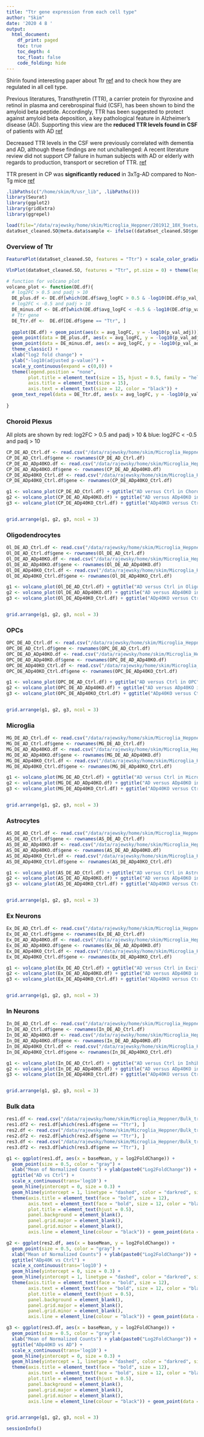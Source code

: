```yaml
---
title: "Ttr gene expression from each cell type"
author: "Skim"
date: '2020 4 8 '
output: 
  html_document:
    df_print: paged
    toc: true
    toc_depth: 4
    toc_float: false
    code_folding: hide
---
```


Shirin found interesting paper about Ttr [ref](https://www.nature.com/articles/s41598-020-60699-8) and to check how they are regulated in all cell type. 

Previous literatures, Transthyretin (TTR), a carrier protein for thyroxine and retinol in plasma and cerebrospinal fluid (CSF), has been shown to bind the amyloid beta peptide. Accordingly, TTR has been suggested to protect against amyloid beta deposition, a key pathological feature in Alzheimer's disease (AD). Supporting this view are the **reduced TTR levels found in CSF** of patients with AD [ref](https://www.ncbi.nlm.nih.gov/pubmed/16698124)

Decreased TTR levels in the CSF were previously correlated with dementia and AD, although these findings are not unchallenged: A recent literature review did not support CP failure in human subjects with AD or elderly with regards to production, transport or secretion of TTR. [ref](https://www.ncbi.nlm.nih.gov/pmc/articles/PMC4647590/#CR21)

TTR present in CP was **significantly reduced** in 3xTg-AD compared to Non-Tg mice [ref](https://www.frontiersin.org/articles/10.3389/fncel.2015.00017/full#F4)

```r
.libPaths(c("/home/skim/R/usr_lib", .libPaths()))
library(Seurat)
library(ggplot2)
library(gridExtra)
library(ggrepel)
```

```r
load(file="/data/rajewsky/home/skim/Microglia_Heppner/201912_10X_9sets/R_Scripts/20200210_figures_for_meeting_report_cleaned_Seurat_object_res0.8.Robj")
data9set_cleaned.SO@meta.data$sample <- ifelse((data9set_cleaned.SO$gemgroup == 1 | data9set_cleaned.SO$gemgroup == 4 | data9set_cleaned.SO$gemgroup == 7), "Ctrl", ifelse((data9set_cleaned.SO$gemgroup == 2 | data9set_cleaned.SO$gemgroup == 5 | data9set_cleaned.SO$gemgroup == 8), "ADp40KO", "AD"))

```

### Overview of Ttr

```r
FeaturePlot(data9set_cleaned.SO, features = "Ttr") + scale_color_gradient2(low="#003366", high='#FFCC00', mid="#66FFFF", midpoint = 3) 
```

```r
VlnPlot(data9set_cleaned.SO, features = "Ttr", pt.size = 0) + theme(legend.position = "none", axis.title.x = element_blank()) 
```

```r
# function for volcano plot
volcano_plot <- function(DE.df){
  # log2FC > 0.5 and padj > 10
  DE_plus.df <- DE.df[which(DE.df$avg_logFC > 0.5 & -log10(DE.df$p_val_adj) > 10),]
  # log2FC < -0.5 and padj > 10
  DE_minus.df <- DE.df[which(DE.df$avg_logFC < -0.5 & -log10(DE.df$p_val_adj) > 10),]
  # Ttr gene
  DE_Ttr.df <-  DE.df[DE.df$gene == "Ttr", ]
  
  ggplot(DE.df) + geom_point(aes(x = avg_logFC, y = -log10(p_val_adj))) + 
  geom_point(data = DE_plus.df, aes(x = avg_logFC, y = -log10(p_val_adj)), color = "red") +
  geom_point(data = DE_minus.df, aes(x = avg_logFC, y = -log10(p_val_adj)), color = "blue") +
  theme_classic() + 
  xlab("log2 fold change") + 
  ylab("-log10(adjusted p-value)") +
  scale_y_continuous(expand = c(0,0)) + 
  theme(legend.position = "none",
        plot.title = element_text(size = 15, hjust = 0.5, family = "helvetica"),
        axis.title = element_text(size = 15), 
        axis.text = element_text(size = 12, color = "black")) +
  geom_text_repel(data = DE_Ttr.df, aes(x = avg_logFC, y = -log10(p_val_adj)), label = DE_Ttr.df$gene, nudge_y = 0.1)
  
}

```

### Choroid Plexus

All plots are shown by red: log2FC > 0.5 and padj > 10 & blue: log2FC < -0.5 and padj > 10

```r
CP_DE_AD_Ctrl.df <- read.csv("/data/rajewsky/home/skim/Microglia_Heppner/201912_10X_9sets/R_Scripts/DE_csv_files/Cell_type/20200221_Cell_type_DE_by_MAST_Choroid PlexusAD_Ctrl.csv", row.names = 1)
CP_DE_AD_Ctrl.df$gene <- rownames(CP_DE_AD_Ctrl.df)
CP_DE_AD_ADp40KO.df <- read.csv("/data/rajewsky/home/skim/Microglia_Heppner/201912_10X_9sets/R_Scripts/DE_csv_files/Cell_type/20200221_Cell_type_DE_by_MAST_Choroid PlexusAD_ADp40KO.csv", row.names = 1)
CP_DE_AD_ADp40KO.df$gene <- rownames(CP_DE_AD_ADp40KO.df)
CP_DE_ADp40KO_Ctrl.df <- read.csv("/data/rajewsky/home/skim/Microglia_Heppner/201912_10X_9sets/R_Scripts/DE_csv_files/Cell_type/20200221_Cell_type_DE_by_MAST_Choroid PlexusADp40KO_Ctrl.csv", row.names = 1)
CP_DE_ADp40KO_Ctrl.df$gene <- rownames(CP_DE_ADp40KO_Ctrl.df)

g1 <- volcano_plot(CP_DE_AD_Ctrl.df) + ggtitle("AD versus Ctrl in Choroid Plexus")
g2 <- volcano_plot(CP_DE_AD_ADp40KO.df) + ggtitle("AD versus ADp40KO in Choroid Plexus")
g3 <- volcano_plot(CP_DE_ADp40KO_Ctrl.df) + ggtitle("ADp40KO versus Ctrl in Choroid Plexus")


grid.arrange(g1, g2, g3, ncol = 3)
```

### Oligodendrocytes

```r
Ol_DE_AD_Ctrl.df <- read.csv("/data/rajewsky/home/skim/Microglia_Heppner/201912_10X_9sets/R_Scripts/DE_csv_files/Cell_type/20200221_Cell_type_DE_by_MAST_OligodendrocytesAD_Ctrl.csv", row.names = 1)
Ol_DE_AD_Ctrl.df$gene <- rownames(Ol_DE_AD_Ctrl.df)
Ol_DE_AD_ADp40KO.df <- read.csv("/data/rajewsky/home/skim/Microglia_Heppner/201912_10X_9sets/R_Scripts/DE_csv_files/Cell_type/20200221_Cell_type_DE_by_MAST_OligodendrocytesAD_ADp40KO.csv", row.names = 1)
Ol_DE_AD_ADp40KO.df$gene <- rownames(Ol_DE_AD_ADp40KO.df)
Ol_DE_ADp40KO_Ctrl.df <- read.csv("/data/rajewsky/home/skim/Microglia_Heppner/201912_10X_9sets/R_Scripts/DE_csv_files/Cell_type/20200221_Cell_type_DE_by_MAST_OligodendrocytesADp40KO_Ctrl.csv", row.names = 1)
Ol_DE_ADp40KO_Ctrl.df$gene <- rownames(Ol_DE_ADp40KO_Ctrl.df)

g1 <- volcano_plot(Ol_DE_AD_Ctrl.df) + ggtitle("AD versus Ctrl in Oligo")
g2 <- volcano_plot(Ol_DE_AD_ADp40KO.df) + ggtitle("AD versus ADp40KO in Oligo")
g3 <- volcano_plot(Ol_DE_ADp40KO_Ctrl.df) + ggtitle("ADp40KO versus Ctrl in Oligo")


grid.arrange(g1, g2, g3, ncol = 3)
```

### OPCs

```r
OPC_DE_AD_Ctrl.df <- read.csv("/data/rajewsky/home/skim/Microglia_Heppner/201912_10X_9sets/R_Scripts/DE_csv_files/Cell_type/20200221_Cell_type_DE_by_MAST_OPCAD_Ctrl.csv", row.names = 1)
OPC_DE_AD_Ctrl.df$gene <- rownames(OPC_DE_AD_Ctrl.df)
OPC_DE_AD_ADp40KO.df <- read.csv("/data/rajewsky/home/skim/Microglia_Heppner/201912_10X_9sets/R_Scripts/DE_csv_files/Cell_type/20200221_Cell_type_DE_by_MAST_OPCAD_ADp40KO.csv", row.names = 1)
OPC_DE_AD_ADp40KO.df$gene <- rownames(OPC_DE_AD_ADp40KO.df)
OPC_DE_ADp40KO_Ctrl.df <- read.csv("/data/rajewsky/home/skim/Microglia_Heppner/201912_10X_9sets/R_Scripts/DE_csv_files/Cell_type/20200221_Cell_type_DE_by_MAST_OPCADp40KO_Ctrl.csv", row.names = 1)
OPC_DE_ADp40KO_Ctrl.df$gene <- rownames(OPC_DE_ADp40KO_Ctrl.df)

g1 <- volcano_plot(OPC_DE_AD_Ctrl.df) + ggtitle("AD versus Ctrl in OPC")
g2 <- volcano_plot(OPC_DE_AD_ADp40KO.df) + ggtitle("AD versus ADp40KO in OPC")
g3 <- volcano_plot(OPC_DE_ADp40KO_Ctrl.df) + ggtitle("ADp40KO versus Ctrl in OPC")


grid.arrange(g1, g2, g3, ncol = 3)
```

### Microglia

```r
MG_DE_AD_Ctrl.df <- read.csv("/data/rajewsky/home/skim/Microglia_Heppner/201912_10X_9sets/R_Scripts/DE_csv_files/Cell_type/20200221_Cell_type_DE_by_MAST_MicrogliaAD_Ctrl.csv", row.names = 1)
MG_DE_AD_Ctrl.df$gene <- rownames(MG_DE_AD_Ctrl.df)
MG_DE_AD_ADp40KO.df <- read.csv("/data/rajewsky/home/skim/Microglia_Heppner/201912_10X_9sets/R_Scripts/DE_csv_files/Cell_type/20200221_Cell_type_DE_by_MAST_MicrogliaAD_ADp40KO.csv", row.names = 1)
MG_DE_AD_ADp40KO.df$gene <- rownames(MG_DE_AD_ADp40KO.df)
MG_DE_ADp40KO_Ctrl.df <- read.csv("/data/rajewsky/home/skim/Microglia_Heppner/201912_10X_9sets/R_Scripts/DE_csv_files/Cell_type/20200221_Cell_type_DE_by_MAST_MicrogliaADp40KO_Ctrl.csv", row.names = 1)
MG_DE_ADp40KO_Ctrl.df$gene <- rownames(MG_DE_ADp40KO_Ctrl.df)

g1 <- volcano_plot(MG_DE_AD_Ctrl.df) + ggtitle("AD versus Ctrl in Microglia")
g2 <- volcano_plot(MG_DE_AD_ADp40KO.df) + ggtitle("AD versus ADp40KO in Microglia")
g3 <- volcano_plot(MG_DE_ADp40KO_Ctrl.df) + ggtitle("ADp40KO versus Ctrl in Microglia")


grid.arrange(g1, g2, g3, ncol = 3)
```

### Astrocytes

```r
AS_DE_AD_Ctrl.df <- read.csv("/data/rajewsky/home/skim/Microglia_Heppner/201912_10X_9sets/R_Scripts/DE_csv_files/Cell_type/20200221_Cell_type_DE_by_MAST_AstrocytesAD_Ctrl.csv", row.names = 1)
AS_DE_AD_Ctrl.df$gene <- rownames(AS_DE_AD_Ctrl.df)
AS_DE_AD_ADp40KO.df <- read.csv("/data/rajewsky/home/skim/Microglia_Heppner/201912_10X_9sets/R_Scripts/DE_csv_files/Cell_type/20200221_Cell_type_DE_by_MAST_AstrocytesAD_ADp40KO.csv", row.names = 1)
AS_DE_AD_ADp40KO.df$gene <- rownames(AS_DE_AD_ADp40KO.df)
AS_DE_ADp40KO_Ctrl.df <- read.csv("/data/rajewsky/home/skim/Microglia_Heppner/201912_10X_9sets/R_Scripts/DE_csv_files/Cell_type/20200221_Cell_type_DE_by_MAST_AstrocytesADp40KO_Ctrl.csv", row.names = 1)
AS_DE_ADp40KO_Ctrl.df$gene <- rownames(AS_DE_ADp40KO_Ctrl.df)

g1 <- volcano_plot(AS_DE_AD_Ctrl.df) + ggtitle("AD versus Ctrl in Astrocytes")
g2 <- volcano_plot(AS_DE_AD_ADp40KO.df) + ggtitle("AD versus ADp40KO in Astrocytes")
g3 <- volcano_plot(AS_DE_ADp40KO_Ctrl.df) + ggtitle("ADp40KO versus Ctrl in Astrocytes")


grid.arrange(g1, g2, g3, ncol = 3)
```

### Ex Neurons

```r
Ex_DE_AD_Ctrl.df <- read.csv("/data/rajewsky/home/skim/Microglia_Heppner/201912_10X_9sets/R_Scripts/DE_csv_files/Cell_type/20200221_Cell_type_DE_by_MAST_Excitatory NeuronsAD_Ctrl.csv", row.names = 1)
Ex_DE_AD_Ctrl.df$gene <- rownames(Ex_DE_AD_Ctrl.df)
Ex_DE_AD_ADp40KO.df <- read.csv("/data/rajewsky/home/skim/Microglia_Heppner/201912_10X_9sets/R_Scripts/DE_csv_files/Cell_type/20200221_Cell_type_DE_by_MAST_Excitatory NeuronsAD_ADp40KO.csv", row.names = 1)
Ex_DE_AD_ADp40KO.df$gene <- rownames(Ex_DE_AD_ADp40KO.df)
Ex_DE_ADp40KO_Ctrl.df <- read.csv("/data/rajewsky/home/skim/Microglia_Heppner/201912_10X_9sets/R_Scripts/DE_csv_files/Cell_type/20200221_Cell_type_DE_by_MAST_Excitatory NeuronsADp40KO_Ctrl.csv", row.names = 1)
Ex_DE_ADp40KO_Ctrl.df$gene <- rownames(Ex_DE_ADp40KO_Ctrl.df)

g1 <- volcano_plot(Ex_DE_AD_Ctrl.df) + ggtitle("AD versus Ctrl in Excitatory Neurons")
g2 <- volcano_plot(Ex_DE_AD_ADp40KO.df) + ggtitle("AD versus ADp40KO in Excitatory Neurons")
g3 <- volcano_plot(Ex_DE_ADp40KO_Ctrl.df) + ggtitle("ADp40KO versus Ctrl in Excitatory Neurons")


grid.arrange(g1, g2, g3, ncol = 3)
```

### In Neurons

```r
In_DE_AD_Ctrl.df <- read.csv("/data/rajewsky/home/skim/Microglia_Heppner/201912_10X_9sets/R_Scripts/DE_csv_files/Cell_type/20200221_Cell_type_DE_by_MAST_Inhibitory InterneuronsAD_Ctrl.csv", row.names = 1)
In_DE_AD_Ctrl.df$gene <- rownames(In_DE_AD_Ctrl.df)
In_DE_AD_ADp40KO.df <- read.csv("/data/rajewsky/home/skim/Microglia_Heppner/201912_10X_9sets/R_Scripts/DE_csv_files/Cell_type/20200221_Cell_type_DE_by_MAST_Inhibitory InterneuronsAD_ADp40KO.csv", row.names = 1)
In_DE_AD_ADp40KO.df$gene <- rownames(In_DE_AD_ADp40KO.df)
In_DE_ADp40KO_Ctrl.df <- read.csv("/data/rajewsky/home/skim/Microglia_Heppner/201912_10X_9sets/R_Scripts/DE_csv_files/Cell_type/20200221_Cell_type_DE_by_MAST_Inhibitory InterneuronsADp40KO_Ctrl.csv", row.names = 1)
In_DE_ADp40KO_Ctrl.df$gene <- rownames(In_DE_ADp40KO_Ctrl.df)

g1 <- volcano_plot(In_DE_AD_Ctrl.df) + ggtitle("AD versus Ctrl in Inhibitory Interneurons")
g2 <- volcano_plot(In_DE_AD_ADp40KO.df) + ggtitle("AD versus ADp40KO in Inhibitory Interneurons")
g3 <- volcano_plot(In_DE_ADp40KO_Ctrl.df) + ggtitle("ADp40KO versus Ctrl in Inhibitory Interneurons")


grid.arrange(g1, g2, g3, ncol = 3)
```

### Bulk data

```r
res1.df <- read.csv("/data/rajewsky/home/skim/Microglia_Heppner/Bulk_transcriptome/R_Scripts/DE_AD_Ctrl.csv", row.names = 1)
res1.df2 <- res1.df[which(res1.df$gene == "Ttr"), ]
res2.df <- read.csv("/data/rajewsky/home/skim/Microglia_Heppner/Bulk_transcriptome/R_Scripts/DE_ADp40KO_Ctrl.csv", row.names = 1)
res2.df2 <- res2.df[which(res2.df$gene == "Ttr"), ]
res3.df <- read.csv("/data/rajewsky/home/skim/Microglia_Heppner/Bulk_transcriptome/R_Scripts/DE_ADp40KO_AD.csv", row.names = 1)
res3.df2 <- res3.df[which(res3.df$gene == "Ttr"), ]

g1 <- ggplot(res1.df, aes(x = baseMean, y = log2FoldChange)) +
  geom_point(size = 0.5, color = "gray") +
  xlab("Mean of Normalized Counts") + ylab(paste0("Log2FoldChange")) +
  ggtitle("AD vs Ctrl") + 
  scale_x_continuous(trans='log10') +
  geom_hline(yintercept = 0, size = 0.3) +
  geom_hline(yintercept = 1, linetype = "dashed", color = "darkred", size = 0.1) + geom_hline(yintercept = -1, linetype = "dashed", color = "darkred", size = 0.1) +
  theme(axis.title = element_text(face = "bold", size = 12), 
        axis.text = element_text(face = "bold", size = 12, color = "black"), 
        plot.title = element_text(hjust = 0.5),
        panel.background = element_blank(),
        panel.grid.major = element_blank(), 
        panel.grid.minor = element_blank(), 
        axis.line = element_line(colour = "black")) + geom_point(data = res1.df2, color = "#33CC33", size = 1) + geom_text_repel(data = res1.df2, aes(label = rownames(res1.df2)))

g2 <- ggplot(res2.df, aes(x = baseMean, y = log2FoldChange)) +
  geom_point(size = 0.5, color = "gray") +
  xlab("Mean of Normalized Counts") + ylab(paste0("Log2FoldChange")) +
  ggtitle("ADp40K vs Ctrl") + 
  scale_x_continuous(trans='log10') +
  geom_hline(yintercept = 0, size = 0.3) +
  geom_hline(yintercept = 1, linetype = "dashed", color = "darkred", size = 0.1) + geom_hline(yintercept = -1, linetype = "dashed", color = "darkred", size = 0.1) +
  theme(axis.title = element_text(face = "bold", size = 12), 
        axis.text = element_text(face = "bold", size = 12, color = "black"), 
        plot.title = element_text(hjust = 0.5),
        panel.background = element_blank(),
        panel.grid.major = element_blank(), 
        panel.grid.minor = element_blank(), 
        axis.line = element_line(colour = "black")) + geom_point(data = res2.df2, color = "#33CC33", size = 1) + geom_text_repel(data = res2.df2, aes(label = rownames(res2.df2)))

g3 <- ggplot(res3.df, aes(x = baseMean, y = log2FoldChange)) +
  geom_point(size = 0.5, color = "gray") +
  xlab("Mean of Normalized Counts") + ylab(paste0("Log2FoldChange")) +
  ggtitle("ADp40KO vs AD") + 
  scale_x_continuous(trans='log10') +
  geom_hline(yintercept = 0, size = 0.3) +
  geom_hline(yintercept = 1, linetype = "dashed", color = "darkred", size = 0.1) + geom_hline(yintercept = -1, linetype = "dashed", color = "darkred", size = 0.1) +
  theme(axis.title = element_text(face = "bold", size = 12), 
        axis.text = element_text(face = "bold", size = 12, color = "black"), 
        plot.title = element_text(hjust = 0.5),
        panel.background = element_blank(),
        panel.grid.major = element_blank(), 
        panel.grid.minor = element_blank(), 
        axis.line = element_line(colour = "black")) + geom_point(data = res3.df2, color = "#33CC33", size = 1) + geom_text_repel(data = res3.df2, aes(label = rownames(res3.df2)))


grid.arrange(g1, g2, g3, ncol = 3)
```


```r
sessionInfo()
```
